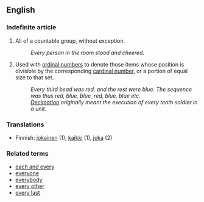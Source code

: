 ==English==

===Indefinite article===

# All of a countable group, without exception.
#: ''Every person in the room stood and cheered.''
# Used with [[ordinal number]]s to denote those items whose position is divisible by the corresponding [[cardinal number]], or a portion of equal size to that set.
#: ''Every third bead was red, and the rest were blue.  The sequence was thus red, blue, blue, red, blue, blue etc.''
#: ''[[Decimation]] originally meant the execution of every tenth soldier in a unit.''

=== Translations ===

*Finnish: [[jokainen]] (1), [[kaikki]] (1), [[joka]] (2)

=== Related terms ===

*[[each and every]]
*[[everyone]]
*[[everybody]]
*[[every other]]
*[[every last]]